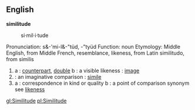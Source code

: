 ==English==

'''similitude'''
:si·mil·i·tude 
Pronunciation: s&-'mi-l&-"tüd, -"tyüd
Function: noun
Etymology: Middle English, from Middle French, resemblance, likeness, from Latin similitudo, from similis
# a : [[counterpart]], [[double]] b : a visible likeness : [[image]]
# : an imaginative comparison : [[simile]]
# a : correspondence in kind or quality b : a point of comparison synonym see [[likeness]]

[[gl:Similitude]]
[[pl:Similitude]]